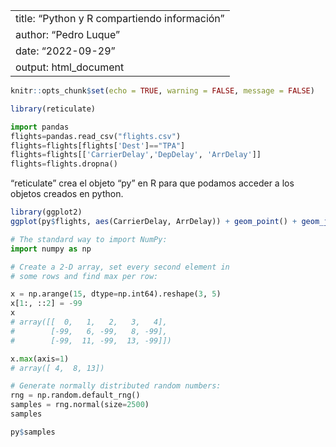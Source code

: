 
---
title: "Python y R compartiendo información"
author: "Pedro Luque"
date: "2022-09-29"
output: html_document
---

```{r setup, include=FALSE}
knitr::opts_chunk$set(echo = TRUE, warning = FALSE, message = FALSE)
```


```{r}
library(reticulate)
```


```{python}
import pandas
flights=pandas.read_csv("flights.csv")
flights=flights[flights['Dest']=="TPA"]
flights=flights[['CarrierDelay','DepDelay', 'ArrDelay']]
flights=flights.dropna()
```


"reticulate" crea el objeto "py" en R para que podamos acceder a los objetos creados en python.


```{r fig.width=7, fig.height=3}
library(ggplot2)
ggplot(py$flights, aes(CarrierDelay, ArrDelay)) + geom_point() + geom_jitter()
```





```{python}
# The standard way to import NumPy:
import numpy as np

# Create a 2-D array, set every second element in
# some rows and find max per row:

x = np.arange(15, dtype=np.int64).reshape(3, 5)
x[1:, ::2] = -99
x
# array([[  0,   1,   2,   3,   4],
#        [-99,   6, -99,   8, -99],
#        [-99,  11, -99,  13, -99]])

x.max(axis=1)
# array([ 4,  8, 13])

# Generate normally distributed random numbers:
rng = np.random.default_rng()
samples = rng.normal(size=2500)
samples
```




```{r}
py$samples
```
